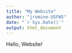 ```yaml
---
title: "My Website"
author: "jromine-USFWS"
date: "`r Sys.Date()`"
output: html_document
---
```



Hello, Website!



